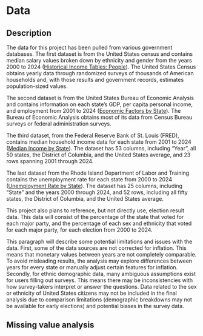 # Data

## Description

The data for this project has been pulled from various government databases. The first dataset is from the United States census and contains median salary values broken down by ethnicity and gender from the years 2000 to 2024 ([Historical Income Tables: People](https://www.census.gov/data/tables/time-series/demo/income-poverty/historical-income-people.html)). The United States Census obtains yearly data through randomized surveys of thousands of American households and, with those results and government records, estimates population-sized values. 


The second dataset is from the United States Bureau of Economic Analysis and contains information on each state's GDP, per capita personal income, and employment from 2001 to 2024 ([Economic Factors by State](https://www.bea.gov/data/income-saving/personal-income-by-state)). The Bureau of Economic Analysis obtains most of its data from Census Bureau surveys or federal administration surveys.  


The third dataset, from the Federal Reserve Bank of St. Louis (FRED), contains median household income data for each state from 2001 to 2024 ([Median Income by State](https://fred.stlouisfed.org/release/tables?eid=259515&rid=249)). The dataset has 53 columns, including "Year", all 50 states, the District of Columbia, and the United States average, and 23 rows spanning 2001 through 2024. 


The last dataset from the Rhode Island Department of Labor and Training contains the unemployment rate for each state from 2000 to 2024 ([Unemployment Rate by State](https://dlt.ri.gov/labor-market-information)). The dataset has 25 columns, including "State" and the years 2000 through 2024, and 52 rows, including all fifty states, the District of Columbia, and the United States average.  


This project also plans to reference, but not directly use, election result data. This data will consist of the percentage of the state that voted for each major party, and the percentage of each sex and ethnicity that voted for each major party, for each election from 2000 to 2024. 

This paragraph will describe some potential limitations and issues with the data. First, some of the data sources are not corrected for inflation. This means that monetary values between years are not completely comparable. To avoid misleading results, the analysis may explore differences between years for every state or manually adjust certain features for inflation. Secondly, for ethnic demographic data, many ambiguous assumptions exist for users filling out surveys. This means there may be inconsistencies with how survey-takers interpret or answer the questions. Data related to the sex or ethnicity of United States citizens may not be included in the final analysis due to comparison limitations (demographic breakdowns may not be available for early elections) and potential biases in the survey data. 

## Missing value analysis
